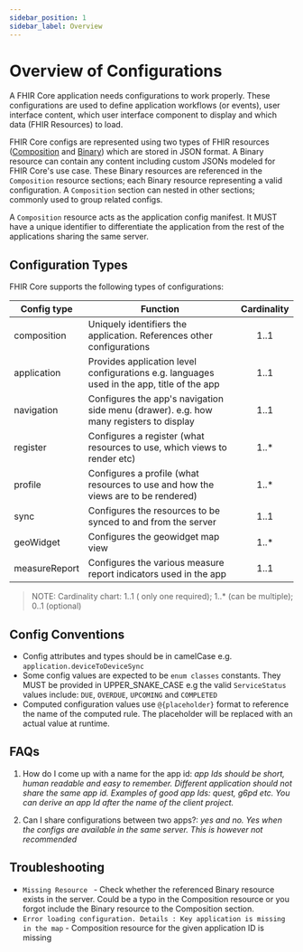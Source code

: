```yaml
---
sidebar_position: 1
sidebar_label: Overview
---
```


# Overview of Configurations

A FHIR Core application needs configurations to work properly. These configurations are used to define application workflows (or events), user interface content, which user interface component to display and which data (FHIR Resources) to load.

FHIR Core configs are represented using two types of FHIR resources ([Composition](https://build.fhir.org/composition.html) and [Binary](https://build.fhir.org/binary.html)) which are stored in JSON format.  A Binary  resource can contain any content including custom JSONs modeled for FHIR Core's use case. These Binary resources are referenced in the `Composition` resource sections; each Binary resource representing a valid configuration. A `Composition` section can nested in other sections; commonly used to group related configs. 

A `Composition` resource acts as the application  config manifest. It MUST have a unique identifier to differentiate the application from the rest of the applications sharing the same server.


## Configuration Types

FHIR Core supports the following types of configurations:

|Config type| Function  | Cardinality |
|--|--|:--:|
|composition| Uniquely identifiers the application. References other configurations | 1..1 |
| application | Provides application level configurations e.g. languages used in the app, title of the app | 1..1 |
| navigation | Configures the app's navigation side menu (drawer). e.g. how many registers to display | 1..1|
| register | Configures a register (what resources to use, which views to render etc) | 1..* |
|profile | Configures a profile (what resources to use and how the views are to be rendered) | 1..* |
|sync | Configures the resources to be synced to and from the server | 1..1|
|geoWidget | Configures the geowidget map view | 1..* |
| measureReport | Configures the various measure report indicators used in the app | 1..1 |

>NOTE: Cardinality chart: 1..1 ( only one required); 1..* (can be multiple);  0..1 (optional)


## Config Conventions

 - Config attributes and types  should be in camelCase e.g. `application.deviceToDeviceSync`
 - Some config values are expected to be `enum classes`  constants. They MUST be provided in UPPER_SNAKE_CASE e.g the valid `ServiceStatus` values include: `DUE`, `OVERDUE`, `UPCOMING` and `COMPLETED`
 - Computed configuration values use `@{placeholder}` format to reference the name of the computed rule. The placeholder will be replaced with an actual value at runtime.

## FAQs
1. How do I come up with a name for the app id: _app Ids should be short, human readable and easy to remember. Different application should not share the same app id. Examples of good app Ids: quest, g6pd etc. You can derive an app Id after the name of the client project._

2. Can I share configurations between two apps?: _yes and no. Yes when the configs are available in the same server. This is however not recommended_

## Troubleshooting
- `Missing Resource ` - Check whether the referenced Binary resource exists in the server. Could be a typo in the Composition resource or you forgot include the Binary resource to the Composition section.
- `Error loading configuration. Details : Key application is missing in the map` - Composition resource for the given application ID is missing
